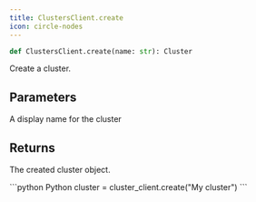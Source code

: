 ```yaml
---
title: ClustersClient.create
icon: circle-nodes
---
```


```python
def ClustersClient.create(name: str): Cluster
```

Create a cluster.

## Parameters

<ParamField path="name" type="string">
  A display name for the cluster
</ParamField>

## Returns

The created cluster object.

<RequestExample>
```python Python
cluster = cluster_client.create("My cluster")
```
</RequestExample>
